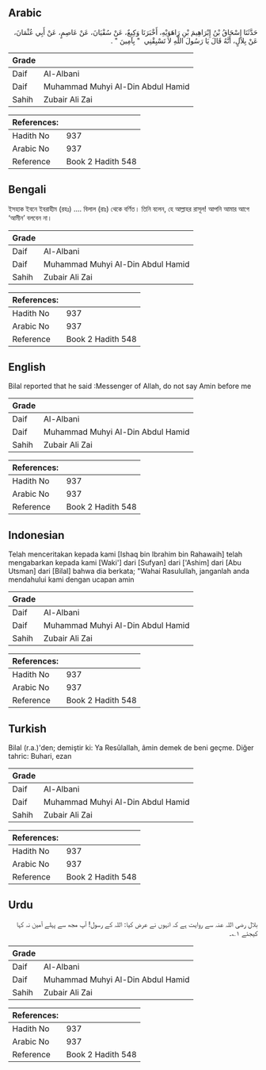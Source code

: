 ## Arabic


<div dir="rtl" lang="ar" style={{fontSize:'larger',backgroundColor:'#f8f9fa',padding:20}}>
حَدَّثَنَا إِسْحَاقُ بْنُ إِبْرَاهِيمَ بْنِ رَاهَوَيْهِ، أَخْبَرَنَا وَكِيعٌ، عَنْ سُفْيَانَ، عَنْ عَاصِمٍ، عَنْ أَبِي عُثْمَانَ، عَنْ بِلاَلٍ، أَنَّهُ قَالَ يَا رَسُولَ اللَّهِ لاَ تَسْبِقْنِي ‏ "‏ بِآمِينَ ‏"‏ ‏.‏
</div>
<div style={{backgroundColor:'#f8f9fa',padding:20, marginBottom: 10}}><table> <thead> <tr> <th>Grade</th> <th></th> </tr> </thead> <tbody> <tr><td>Daif</td><td>Al-Albani</td></tr><tr><td>Daif</td><td>Muhammad Muhyi Al-Din Abdul Hamid</td></tr><tr><td>Sahih</td><td>Zubair Ali Zai</td></tr></tbody></table><table> <thead> <tr> <th>References:</th> <th></th> </tr> </thead> <tbody><tr><td>Hadith No</td><td>937</td></tr><tr><td>Arabic No</td><td>937</td></tr><tr><td>Reference</td><td>Book 2 Hadith 548</td></tr></tbody></table></div>

## Bengali


<div dir="ltr" lang="bn" style={{fontSize:'larger',backgroundColor:'#f8f9fa',padding:20}}>
ইসহাক ইবনে ইবরাহীম (রহঃ) .... বিলাল (রাঃ) থেকে বর্ণিত। তিনি বলেন, হে আল্লাহর রাসূল! আপনি আমার আগে ‘আমীন’ বলবেন না।
</div>
<div style={{backgroundColor:'#f8f9fa',padding:20, marginBottom: 10}}><table> <thead> <tr> <th>Grade</th> <th></th> </tr> </thead> <tbody> <tr><td>Daif</td><td>Al-Albani</td></tr><tr><td>Daif</td><td>Muhammad Muhyi Al-Din Abdul Hamid</td></tr><tr><td>Sahih</td><td>Zubair Ali Zai</td></tr></tbody></table><table> <thead> <tr> <th>References:</th> <th></th> </tr> </thead> <tbody><tr><td>Hadith No</td><td>937</td></tr><tr><td>Arabic No</td><td>937</td></tr><tr><td>Reference</td><td>Book 2 Hadith 548</td></tr></tbody></table></div>

## English


<div dir="ltr" lang="en" style={{fontSize:'larger',backgroundColor:'#f8f9fa',padding:20}}>
Bilal reported that he said :Messenger of Allah, do not say Amin before me
</div>
<div style={{backgroundColor:'#f8f9fa',padding:20, marginBottom: 10}}><table> <thead> <tr> <th>Grade</th> <th></th> </tr> </thead> <tbody> <tr><td>Daif</td><td>Al-Albani</td></tr><tr><td>Daif</td><td>Muhammad Muhyi Al-Din Abdul Hamid</td></tr><tr><td>Sahih</td><td>Zubair Ali Zai</td></tr></tbody></table><table> <thead> <tr> <th>References:</th> <th></th> </tr> </thead> <tbody><tr><td>Hadith No</td><td>937</td></tr><tr><td>Arabic No</td><td>937</td></tr><tr><td>Reference</td><td>Book 2 Hadith 548</td></tr></tbody></table></div>

## Indonesian


<div dir="ltr" lang="id" style={{fontSize:'larger',backgroundColor:'#f8f9fa',padding:20}}>
Telah menceritakan kepada kami [Ishaq bin Ibrahim bin Rahawaih] telah mengabarkan kepada kami [Waki'] dari [Sufyan] dari ['Ashim] dari [Abu Utsman] dari [Bilal] bahwa dia berkata; "Wahai Rasulullah, janganlah anda mendahului kami dengan ucapan amin
</div>
<div style={{backgroundColor:'#f8f9fa',padding:20, marginBottom: 10}}><table> <thead> <tr> <th>Grade</th> <th></th> </tr> </thead> <tbody> <tr><td>Daif</td><td>Al-Albani</td></tr><tr><td>Daif</td><td>Muhammad Muhyi Al-Din Abdul Hamid</td></tr><tr><td>Sahih</td><td>Zubair Ali Zai</td></tr></tbody></table><table> <thead> <tr> <th>References:</th> <th></th> </tr> </thead> <tbody><tr><td>Hadith No</td><td>937</td></tr><tr><td>Arabic No</td><td>937</td></tr><tr><td>Reference</td><td>Book 2 Hadith 548</td></tr></tbody></table></div>

## Turkish


<div dir="ltr" lang="tr" style={{fontSize:'larger',backgroundColor:'#f8f9fa',padding:20}}>
Bilal (r.a.)'den; demiştir ki: Ya Resûlallah, âmin demek de beni geçme. Diğer tahric: Buhari, ezan
</div>
<div style={{backgroundColor:'#f8f9fa',padding:20, marginBottom: 10}}><table> <thead> <tr> <th>Grade</th> <th></th> </tr> </thead> <tbody> <tr><td>Daif</td><td>Al-Albani</td></tr><tr><td>Daif</td><td>Muhammad Muhyi Al-Din Abdul Hamid</td></tr><tr><td>Sahih</td><td>Zubair Ali Zai</td></tr></tbody></table><table> <thead> <tr> <th>References:</th> <th></th> </tr> </thead> <tbody><tr><td>Hadith No</td><td>937</td></tr><tr><td>Arabic No</td><td>937</td></tr><tr><td>Reference</td><td>Book 2 Hadith 548</td></tr></tbody></table></div>

## Urdu


<div dir="rtl" lang="ur" style={{fontSize:'larger',backgroundColor:'#f8f9fa',padding:20}}>
بلال رضی اللہ عنہ سے روایت ہے کہ انہوں نے عرض کیا: اللہ کے رسول! آپ مجھ سے پہلے آمین نہ کہا کیجئے ۱؎۔
</div>
<div style={{backgroundColor:'#f8f9fa',padding:20, marginBottom: 10}}><table> <thead> <tr> <th>Grade</th> <th></th> </tr> </thead> <tbody> <tr><td>Daif</td><td>Al-Albani</td></tr><tr><td>Daif</td><td>Muhammad Muhyi Al-Din Abdul Hamid</td></tr><tr><td>Sahih</td><td>Zubair Ali Zai</td></tr></tbody></table><table> <thead> <tr> <th>References:</th> <th></th> </tr> </thead> <tbody><tr><td>Hadith No</td><td>937</td></tr><tr><td>Arabic No</td><td>937</td></tr><tr><td>Reference</td><td>Book 2 Hadith 548</td></tr></tbody></table></div>